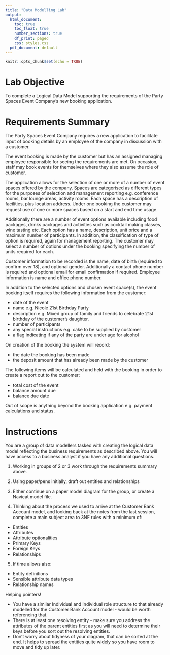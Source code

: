 ```yaml
---
title: "Data Modelling Lab"
output:
  html_document:
    toc: true
    toc_float: true
    number_sections: true
    df_print: paged
    css: styles.css
  pdf_document: default
---
```


```r
knitr::opts_chunk$set(echo = TRUE)
```

# Lab Objective

To complete a Logical Data Model supporting the requirements of the Party Spaces Event Company's new booking application. 

# Requirements Summary

The Party Spaces Event Company requires a new application to facilitate input of booking details by an employee of the company in discussion with a customer.

The event booking is made by the customer but has an assigned managing employee responsible for seeing the requirements are met.  On occasion, staff may book events for themselves where they also assume the role of customer.

The application allows for the selection of one or more of a number of event spaces offered by the company. Spaces are categorised as different types for the purposes of selection and management reporting e.g. conference rooms, bar lounge areas, activity rooms. Each space has a description of facilities, plus location address.  Under one booking the customer may request use of one or more spaces based on a start and end time usage.

Additionally there are a number of event options available including food packages, drinks packages and activities such as cocktail making classes, wine tasting etc.  Each option has a name, description, unit price and a maximum number of participants.  In addition, the classification of type of option is required, again for management reporting.  The customer may select a number of options under the booking specifying the number of units required for each.

Customer information to be recorded is the name, date of birth (required to confirm over 18), and optional gender.  Additionally a contact phone number is required and optional email for email confirmation if required.  Employee information is name and office phone number.

In addition to the selected options and chosen event space(s), the event booking itself requires the following information from the customer:

+ date of the event
+ name e.g. Nicole 21st Birthday Party
+ description e.g. Mixed group of family and friends to celebrate 21st birthday of the customer's daughter.
+ number of participants
+ any special instructions e.g. cake to be supplied by customer
+ a flag indicating if any of the party are under age for alcohol

On creation of the booking the system will record:

+ the date the booking has been made
+ the deposit amount that has already been made by the customer

The following items will be calculated and held with the booking in order to create a report out to the customer:

+ total cost of the event 
+ balance amount due
+ balance due date

Out of scope is anything beyond the booking application e.g. payment calculations and status.


# Instructions

You are a group of data modellers tasked with creating the logical data model reflecting the business requirements as described above.  You will have access to a business analyst if you have any additional questions.

1. Working in groups of 2 or 3 work through the requirements summary above.

2. Using paper/pens initially, draft out entities and relationships

3. Either continue on a paper model diagram for the group, or create a Navicat model file.

4. Thinking about the process we used to arrive at the Customer Bank Account model, and looking back at the notes from the last session, complete a main subject area to 3NF rules with a minimum of:
  + Entities
  + Attributes
  + Attribute optionalities
  + Primary Keys
  + Foreign Keys
  + Relationships  
 
5. If time allows also:
  + Entity definitions
  + Sensible attribute data types
  + Relationship names

<div class='emphasis'>
Helping pointers!

* You have a similar Individual and Individual role structure to that already modelled for the Customer Bank Account model - would be worth referencing that.
* There is at least one resolving entity - make sure you address the attributes of the parent entities first as you will need to determine their keys before you sort out the resolving entities.
* Don't worry about tidyness of your diagram, that can be sorted at the end.  It helps to spread the entities quite widely so you have room to move and tidy up later.

</div>

